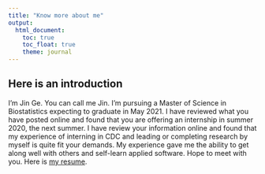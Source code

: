 ```yaml
---
title: "Know more about me"
output: 
  html_document:
    toc: true
    toc_float: true
    theme: journal
---
```


## Here is an introduction 

I’m Jin Ge. You can call me Jin. I’m pursuing a Master of Science in Biostatistics expecting to graduate in May 2021. I have reviewed what you have posted online and found that you are offering an internship in summer 2020, the next summer. I have review your information online and found that my experience of interning in CDC and leading or completing research by myself is quite fit your demands. My experience gave me the ability to get along well with others and self-learn applied software. Hope to meet with you. Here is [my resume](CV.htm).
